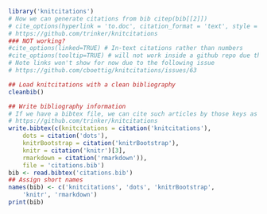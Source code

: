<!-- NB: Do not add yaml code here, put it at the start of the top level Rmd -->

```r
library('knitcitations')
# Now we can generate citations from bib citep(bib[[2]])
# cite_options(hyperlink = 'to.doc', citation_format = 'text', style = 'html')
# https://github.com/trinker/knitcitations
### NOT working?
#cite_options(linked=TRUE) # In-text citations rather than numbers
#cite_options(tooltip=TRUE) # will not work inside a github repo due the the lack of the javascript library,
# Note links won't show for now due to the following issue
# https://github.com/cboettig/knitcitations/issues/63
```

```r
## Load knitcitations with a clean bibliography
cleanbib()

## Write bibliography information
# If we have a bibtex file, we can cite such articles by those keys as well.
# https://github.com/trinker/knitcitations
write.bibtex(c(knitcitations = citation('knitcitations'),
    dots = citation('dots'), 
    knitrBootstrap = citation('knitrBootstrap'), 
    knitr = citation('knitr')[3],
    rmarkdown = citation('rmarkdown')),
    file = 'citations.bib')
bib <- read.bibtex('citations.bib')
## Assign short names
names(bib) <- c('knitcitations', 'dots', 'knitrBootstrap',
    'knitr', 'rmarkdown')
print(bib)
```
